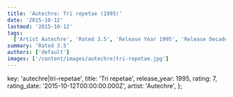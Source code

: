 ```yaml
---
title: 'Autechre: Tri repetae (1995)'
date: '2015-10-12'
lastmod: '2015-10-12'
tags:
  ['Artist Autechre', 'Rated 3.5', 'Release Year 1995', 'Release Decade 1990']
summary: 'Rated 3.5'
authors: ['default']
images: ['/content/images/autechre|tri-repetae.jpg']
---
```


  key: 'autechre|tri-repetae',
  title: 'Tri repetae',
  release_year: 1995,
  rating: 7,
  rating_date: '2015-10-12T00:00:00.000Z',
  artist: 'Autechre',
};

<MusicRating data={data} />
